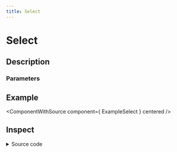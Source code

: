 ```yaml
---
title: Select
---
```



# Select

## Description

<ComponentDescription name="Select" />

### Parameters

<ComponentParameters name="Select" />

## Example

<ComponentWithSource component={ ExampleSelect } centered />

## Inspect

<details>
    <summary>Source code</summary>
    <ComponentSource 
        package="@enterwell/react-ui" 
        directory="Select" 
        name="Select"
    />
</details>